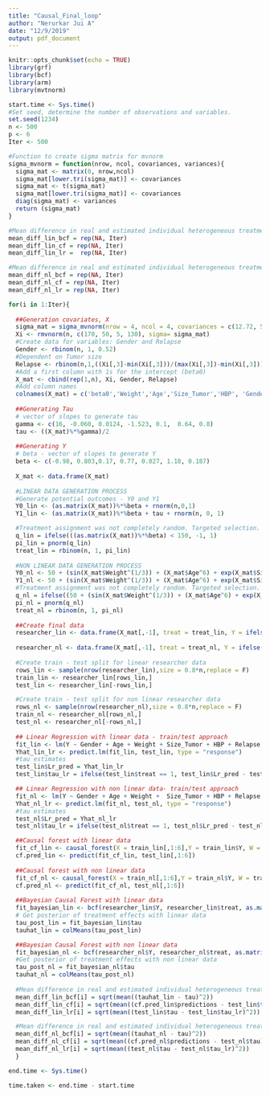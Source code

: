 ```yaml
---
title: "Causal_Final_loop"
author: "Nerurkar Jui A"
date: "12/9/2019"
output: pdf_document
---
```


```r
knitr::opts_chunk$set(echo = TRUE)
library(grf)
library(bcf)
library(arm)
library(mvtnorm)
```

```r
start.time <- Sys.time()
#Set seed, determine the number of observations and variables.
set.seed(1234)
n <- 500
p <- 6
Iter <- 500
```

```r
#Function to create sigma matrix for mvnorm
sigma_mvnorm = function(nrow, ncol, covariances, variances){
  sigma_mat <- matrix(0, nrow,ncol)
  sigma_mat[lower.tri(sigma_mat)] <- covariances
  sigma_mat <- t(sigma_mat)
  sigma_mat[lower.tri(sigma_mat)] <- covariances
  diag(sigma_mat) <- variances
  return (sigma_mat)
}
```

```r
#Mean difference in real and estimated individual heterogeneous treatment effects for linear data
mean_diff_lin_bcf = rep(NA, Iter)
mean_diff_lin_cf = rep(NA, Iter)
mean_diff_lin_lr =  rep(NA, Iter)

#Mean difference in real and estimated individual heterogeneous treatment effects for non - linear data
mean_diff_nl_bcf = rep(NA, Iter)
mean_diff_nl_cf = rep(NA, Iter)
mean_diff_nl_lr = rep(NA, Iter)
```


```r
for(i in 1:Iter){
  
  ##Generation covariates, X
  sigma_mat = sigma_mvnorm(nrow = 4, ncol = 4, covariances = c(12.72, 5.81, 19, 3.5, 13.43, 5.65), variances = c(20, 10, 2, 25))
  Xi <- rmvnorm(n, c(170, 50, 5, 130), sigma= sigma_mat)
  #Create data for variables: Gender and Relapse
  Gender <- rbinom(n, 1, 0.52)
  #Dependent on Tumor size
  Relapse <- rbinom(n,1,((Xi[,3]-min(Xi[,3]))/(max(Xi[,3])-min(Xi[,3]))))
  #Add a first column with 1s for the intercept (beta0)
  X_mat <- cbind(rep(1,n), Xi, Gender, Relapse)
  #Add column names
  colnames(X_mat) = c('beta0','Weight','Age','Size_Tumor','HBP', 'Gender','Relapse')
  
  ##Generating Tau
  # vector of slopes to generate tau
  gamma <- c(16, -0.060, 0.0124, -1.523, 0.1,  0.64, 0.8)
  tau <- ((X_mat)%*%gamma)/2
  
  ##Generating Y
  # beta - vector of slopes to generate Y
  beta <- c(-0.98, 0.803,0.17, 0.77, 0.027, 1.18, 0.187)
  
  X_mat <- data.frame(X_mat)
  
  #LINEAR DATA GENERATION PROCESS 
  #Generate potential outcomes - Y0 and Y1 
  Y0_lin <- (as.matrix(X_mat))%*%beta + rnorm(n,0,1)
  Y1_lin <- (as.matrix(X_mat))%*%beta + tau + rnorm(n, 0, 1)

  #Treatment assignment was not completely random. Targeted selection.
  q_lin = ifelse(((as.matrix(X_mat))%*%beta) < 150, -1, 1)
  pi_lin = pnorm(q_lin)
  treat_lin = rbinom(n, 1, pi_lin)
  
  #NON LINEAR DATA GENERATION PROCESS
  Y0_nl <- 50 + (sin(X_mat$Weight^(1/3)) + (X_mat$Age^6) + exp(X_mat$Size_Tumor) + X_mat$Relapse) *(10^-9) + rnorm(n, 0, 1)
  Y1_nl <- 50 + (sin(X_mat$Weight^(1/3)) + (X_mat$Age^6) + exp(X_mat$Size_Tumor) + X_mat$Relapse) *(10^-9) + rnorm(n, 0, 1) + tau
  #Treatment assignment was not completely random. Targeted selection.
  q_nl = ifelse((50 + (sin(X_mat$Weight^(1/3)) + (X_mat$Age^6) + exp(X_mat$Size_Tumor) + X_mat$Relapse) *(10^-9)) < 65, -1, 1)
  pi_nl = pnorm(q_nl)
  treat_nl = rbinom(n, 1, pi_nl)
  
  ##Create final data
  researcher_lin <- data.frame(X_mat[,-1], treat = treat_lin, Y = ifelse(treat_lin == 1, Y1_lin, Y0_lin), tau = tau, Y1 = Y1_lin, Y0 = Y0_lin)
  
  researcher_nl <- data.frame(X_mat[,-1], treat = treat_nl, Y = ifelse(treat_nl == 1, Y1_nl, Y0_nl), tau = tau, Y1 = Y1_nl, Y0 = Y0_nl)
  
  #Create train - test split for linear researcher data
  rows_lin <- sample(nrow(researcher_lin),size = 0.8*n,replace = F)
  train_lin <- researcher_lin[rows_lin,]
  test_lin <- researcher_lin[-rows_lin,]

  #Create train - test split for non linear researcher data
  rows_nl <- sample(nrow(researcher_nl),size = 0.8*n,replace = F)
  train_nl <- researcher_nl[rows_nl,]
  test_nl <- researcher_nl[-rows_nl,]
  
  ## Linear Regression with linear data - train/test approach
  fit_lin <- lm(Y ~ Gender + Age + Weight + Size_Tumor + HBP + Relapse + treat + treat*Gender + treat*Relapse ,data = train_lin)
  Yhat_lin_lr <- predict.lm(fit_lin, test_lin, type = "response")
  #tau estimates
  test_lin$Lr_pred = Yhat_lin_lr
  test_lin$tau_lr = ifelse(test_lin$treat == 1, test_lin$Lr_pred - test_lin$Y0, test_lin$Y1 - test_lin$Lr_pred)

  ## Linear Regression with non linear data- train/test approach
  fit_nl <- lm(Y ~ Gender + Age + Weight +  Size_Tumor + HBP + Relapse + treat + treat*Gender + treat*Relapse, data = train_nl)
  Yhat_nl_lr <- predict.lm(fit_nl, test_nl, type = "response")
  #tau estimates
  test_nl$Lr_pred = Yhat_nl_lr
  test_nl$tau_lr = ifelse(test_nl$treat == 1, test_nl$Lr_pred - test_nl$Y0, test_nl$Y1 - test_nl$Lr_pred)

  ##Causal forest with linear data
  fit_cf_lin <- causal_forest(X = train_lin[,1:6],Y = train_lin$Y, W = train_lin$treat)
  cf.pred_lin <- predict(fit_cf_lin, test_lin[,1:6])
  
  ##Causal forest with non linear data
  fit_cf_nl <- causal_forest(X = train_nl[,1:6],Y = train_nl$Y, W = train_nl$treat)
  cf.pred_nl <- predict(fit_cf_nl, test_nl[,1:6])
  
  ##Bayesian Causal Forest with linear data
  fit_bayesian_lin <- bcf(researcher_lin$Y, researcher_lin$treat, as.matrix(researcher_lin[,1:6]),as.matrix(researcher_lin[,1:6]), pihat = pi_lin, nburn = 2000, nsim = 2000)
  # Get posterior of treatment effects with linear data
  tau_post_lin = fit_bayesian_lin$tau
  tauhat_lin = colMeans(tau_post_lin)

  ##Bayesian Causal Forest with non linear data
  fit_bayesian_nl <- bcf(researcher_nl$Y, researcher_nl$treat, as.matrix(researcher_nl[,1:6]),as.matrix(researcher_nl[,1:6]), pihat = pi_nl, nburn = 2000, nsim = 2000)
  #Get posterior of treatment effects with non linear data
  tau_post_nl = fit_bayesian_nl$tau
  tauhat_nl = colMeans(tau_post_nl)
  
  #Mean difference in real and estimated individual heterogeneous treatment effects for linear data
  mean_diff_lin_bcf[i] = sqrt(mean((tauhat_lin - tau)^2))
  mean_diff_lin_cf[i] = sqrt(mean((cf.pred_lin$predictions - test_lin$tau)^2))
  mean_diff_lin_lr[i] = sqrt(mean((test_lin$tau - test_lin$tau_lr)^2))

  #Mean difference in real and estimated individual heterogeneous treatment effects for non - linear data
  mean_diff_nl_bcf[i] = sqrt(mean((tauhat_nl - tau)^2))
  mean_diff_nl_cf[i] = sqrt(mean((cf.pred_nl$predictions - test_nl$tau)^2))
  mean_diff_nl_lr[i] = sqrt(mean((test_nl$tau - test_nl$tau_lr)^2))
  }
```

```r
end.time <- Sys.time()

time.taken <- end.time - start.time
```


